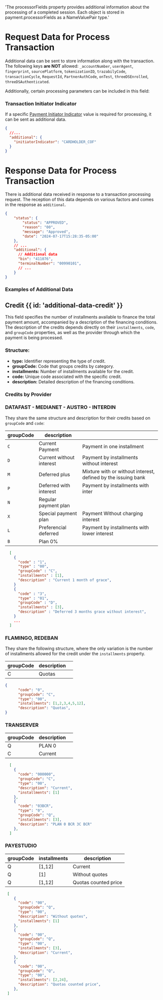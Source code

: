 
  'The processorFields property provides additional information about the processing of a completed session. Each object is stored in payment.processorFields as a NameValuePair type.'

# Request Data for Process Transaction

Additional data can be sent to store information along with the transaction.
The following keys **are NOT** allowed:
`_accountNumber`, `userAgent`, `fingerprint`, `sourcePlatform`,
`tokenizationID`, `trazabilyCode`, `transactionCycle`, `RequestId`,
`PartnerAuthCode`, `onTest`, `threeDSEnrolled`, `threeDSAuthenticated`.

Additionally, certain processing parameters can be included in this field:

### Transaction Initiator Indicator
If a specific [Payment Initiator Indicator](./initiator-indicator) value is required for processing, it can be sent as additional data.

```json
{
  //...
  "additional": {
    "initiatorIndicator": "CARDHOLDER_COF"
  }
}
```
# Response Data for Process Transaction

There is additional data received in response to a transaction processing request. The reception of this data depends on various factors and comes in the response as `additional`.

```json
{
    "status": {
        "status": "APPROVED",
        "reason": "00",
        "message": "Approved",
        "date": "2024-07-17T15:28:35-05:00"
    },
    // ...
    "additional": {
      // Additional data
      "bin": "411076",
      "terminalNumber": "00990101",
      // ...
    }
}
```

### Examples of Additional Data

<AdditionalDataExamples/>

## Credit {{ id: 'additional-data-credit' }}
This field specifies the number of installments available to finance the total payment amount, accompanied by a description of the financing conditions.
The description of the credits depends directly on their `installments`, `code`, and `groupCode` properties, as well as the provider through which the payment is being processed.

### Structure:
- **type:** Identifier representing the type of credit.
- **groupCode:** Code that groups credits by category.
- **installments:** Number of installments available for the credit.
- **code:** Unique code associated with the specific credit.
- **description:** Detailed description of the financing conditions.

### Credits by Provider
### **DATAFAST** - **MEDIANET** - **AUSTRO** - **INTERDIN**
They share the same structure and description for their credits based on `groupCode` and `code`:

| groupCode | description              |                                                         |
|-----------| ------------------------ |-------------------------------------------------------- |
| `C`       | Current Payment          | Payment in one installment                              |
| `D`       | Current without interest| Payment by installments without interest                |
| `M`       | Deferred plus            | Mixture with or without interest, defined by the issuing bank |
| `P`       | Deferred with interest   | Payment by installments with inter                      |
| `N`       | Regular payment plan     |                                                         |
| `X`       | Special payment plan     | Payment Without charging interest                       |
| `L`       | Preferencial deferred    | Payment by installments with lower interest             |
| `B`       | Plan 0%                  |                                                         |

```json
  [
    {
      "code" : "1",
      "type" : "00",
      "groupCode" : "C",
      "installments" : [1],
      "description" : "Current 1 month of grace",
    }
    {
      "code" : "3",
      "type" : "01",
      "groupCode" : "D",
      "installments" : [3],
      "description" : "Deferred 3 months grace without interest",
    }
    ...
  ]
```

### FLAMINGO, REDEBAN
They share the following structure, where the only variation is the number of installments allowed for the credit under the `installments` property.

| groupCode | description              |            |
|-----------| ------------------------ |----------- |
| C         | Quotas                   |            |

```json
{
      "code": "0",
      "groupCode": "C",
      "type": "00",
      "installments": [1,2,3,4,5,12],
      "description": "Quotas",
}
```

### TRANSERVER
| groupCode | description              |           |
|-----------| ------------------------ |---------- |
| Q         | PLAN 0                   |           |
| C         | Current                  |           |

```json
  [
    {
      "code": "000000",
      "groupCode": "C",
      "type": "00",
      "description": "Current",
      "installments": [1]
    },
    {
      "code": "03BCR",
      "type": "0",
      "groupCode": "Q",
      "installments": [3],
      "description": "PLAN 0 BCR 3C BCR"
    },
  ]
```

### PAYESTUDIO
| groupCode | installments             | description            |
|-----------| ------------------------ |----------------------- |
| Q         | [1,12]                   | Current                |
| Q         | [1]                      | Without quotes         |
| Q         | [1,12]                   | Quotas counted price   |

```json
 [
    {
      "code": "00",
      "groupCode": "Q",
      "type": "00",
      "description": "Without quotes",
      "installments": [1]
    },
    {
      "code": "00",
      "groupCode": "Q",
      "type": "00",
      "installments": [3],
      "description": "Current",
    },
    {
      "code": "00",
      "groupCode": "Q",
      "type": "00",
      "installments": [2,24],
      "description": "Quotas counted price",
    },
 ]

```
